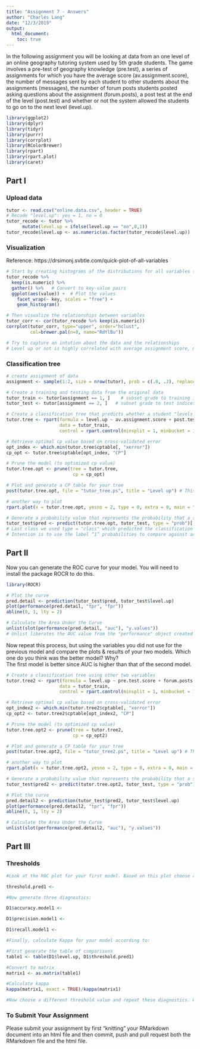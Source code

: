 ```yaml
---
title: "Assignment 7 - Answers"
author: "Charles Lang"
date: "12/3/2019"
output: 
  html_document:
    toc: true
---
```


In the following assignment you will be looking at data from an one level of an online geography tutoring system used by 5th grade students. The game involves a pre-test of geography knowledge (pre.test), a series of assignments for which you have the average score (av.assignment.score),  the number of messages sent by each student to other students about the assignments (messages), the number of forum posts students posted asking questions about the assignment (forum.posts), a post test at the end of the level (post.test) and whether or not the system allowed the students to go on to the next level (level.up).  

```r
library(ggplot2)
library(dplyr)
library(tidyr)
library(purrr)
library(corrplot)
library(RColorBrewer)
library(rpart)
library(rpart.plot)
library(caret)
```

## Part I

### Upload data
```r
tutor <- read.csv("online.data.csv", header = TRUE)
# Recode "level.up": yes = 1, no = 0
tutor_recode <- tutor %>%
      mutate(level.up = ifelse(level.up == "no",0,1))
tutor_recode$level.up <- as.numeric(as.factor(tutor_recode$level.up))
```

### Visualization   
Reference: https://drsimonj.svbtle.com/quick-plot-of-all-variables  
```r
# Start by creating histograms of the distributions for all variables (#HINT: look up "facet" in the ggplot documentation)
tutor_recode %>%
  keep(is.numeric) %>% 
  gather() %>%   # Convert to key-value pairs
  ggplot(aes(value)) +  # Plot the values
    facet_wrap(~ key, scales = "free") +
    geom_histogram()

# Then visualize the relationships between variables
tutor_corr <- cor(tutor_recode %>% keep(is.numeric))
corrplot(tutor_corr, type="upper", order="hclust",
         col=brewer.pal(n=8, name="RdYlBu"))

# Try to capture an intution about the data and the relationships
# Level up or not is highly correlated with average assignment score, messages sent by each student to other students about the assignments, and post-test score.
```

### Classification tree
```r
# create assignment of data
assignment <- sample(1:2, size = nrow(tutor), prob = c(.8, .2), replace = TRUE)

# Create a training and testing data from the original data 
tutor_train <- tutor[assignment == 1, ]    # subset grade to training indices only
tutor_test <- tutor[assignment == 2, ]   # subset grade to test indices only

# Create a classification tree that predicts whether a student "levels up" in the online course using three variables of your choice (As we did last time, set all controls to their minimums)
tutor.tree <- rpart(formula = level.up ~ av.assignment.score + post.test.score + messages,
                    data = tutor_train,
                    control = rpart.control(minsplit = 1, minbucket = 1))

# Retrieve optimal cp value based on cross-validated error
opt_index <- which.min(tutor.tree$cptable[, "xerror"])
cp_opt <- tutor.tree$cptable[opt_index, "CP"]

# Prune the model (to optimized cp value)
tutor.tree.opt <- prune(tree = tutor.tree, 
                         cp = cp_opt)

# Plot and generate a CP table for your tree 
post(tutor.tree.opt, file = "tutor_tree.ps", title = "Level up") # This creates a pdf image of the tree

# another way to plot
rpart.plot(x = tutor.tree.opt, yesno = 2, type = 0, extra = 0, main = "Level up")

# Generate a probability value that represents the probability that a student levels up based your classification tree 
tutor_test$pred <- predict(tutor.tree.opt, tutor_test, type = "prob")[,2]
# Last class we used type = "class" which predicted the classification for us, this time we are using type = "prob" to see the probability that our classififcation is based on.
# Intention is to use the label “1” probabilities to compare against actual “level.up” values and come up with ROC curve. We need only the second column (probabilities for label “1”) from the output of “predict” function to be passed as input into “prediction” function.
```



## Part II  
Now you can generate the ROC curve for your model. You will need to install the package ROCR to do this.    
```r
library(ROCR)

# Plot the curve
pred.detail <- prediction(tutor_test$pred, tutor_test$level.up) 
plot(performance(pred.detail, "tpr", "fpr"))
abline(0, 1, lty = 2)

# Calculate the Area Under the Curve
unlist(slot(performance(pred.detail, "auc"), "y.values"))
# Unlist liberates the AUC value from the "performance" object created by ROCR
```

Now repeat this process, but using the variables you did not use for the previous model and compare the plots & results of your two models. Which one do you think was the better model? Why?  
The first model is better since AUC is higher than that of the second model.
```r
# Create a classification tree using other two variables
tutor.tree2 <- rpart(formula = level.up ~ pre.test.score + forum.posts,
                    data = tutor_train,
                    control = rpart.control(minsplit = 1, minbucket = 1))

# Retrieve optimal cp value based on cross-validated error
opt_index2 <- which.min(tutor.tree2$cptable[, "xerror"])
cp_opt2 <- tutor.tree2$cptable[opt_index2, "CP"]

# Prune the model (to optimized cp value)
tutor.tree.opt2 <- prune(tree = tutor.tree2, 
                         cp = cp_opt2)

# Plot and generate a CP table for your tree 
post(tutor.tree.opt2, file = "tutor_tree2.ps", title = "Level up") # This creates a pdf image of the tree

# another way to plot
rpart.plot(x = tutor.tree.opt2, yesno = 2, type = 0, extra = 0, main = "Level up")

# Generate a probability value that represents the probability that a student levels up based your classification tree 
tutor_test$pred2 <- predict(tutor.tree.opt2, tutor_test, type = "prob")[,2]

# Plot the curve
pred.detail2 <- prediction(tutor_test$pred2, tutor_test$level.up) 
plot(performance(pred.detail2, "tpr", "fpr"))
abline(0, 1, lty = 2)

# Calculate the Area Under the Curve
unlist(slot(performance(pred.detail2, "auc"), "y.values"))
```



## Part III  
### Thresholds  
```r
#Look at the ROC plot for your first model. Based on this plot choose a probability threshold that balances capturing the most correct predictions against false positives. Then generate a new variable in your data set that classifies each student according to your chosen threshold.

threshold.pred1 <- 

#Now generate three diagnostics:

D1$accuracy.model1 <-

D1$precision.model1 <- 

D1$recall.model1 <- 

#Finally, calculate Kappa for your model according to:

#First generate the table of comparisons
table1 <- table(D1$level.up, D1$threshold.pred1)

#Convert to matrix
matrix1 <- as.matrix(table1)

#Calculate kappa
kappa(matrix1, exact = TRUE)/kappa(matrix1)

#Now choose a different threshold value and repeat these diagnostics. What conclusions can you draw about your two thresholds?

```

### To Submit Your Assignment

Please submit your assignment by first "knitting" your RMarkdown document into an html file and then commit, push and pull request both the RMarkdown file and the html file.
